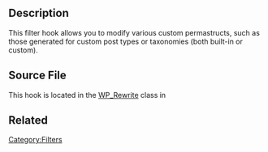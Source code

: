 {{Stub}}
==Description==
This filter hook allows you to modify various custom permastructs, such as those generated for custom post types or taxonomies (both built-in or custom).

==Source File==
This hook is located in the [[Class Reference/WP_Rewrite|WP_Rewrite]] class in {{Trac|/wp-includes/class-wp-rewrite.php}}

== Related ==
{{Rewrite Hooks}}

[[Category:Filters]]